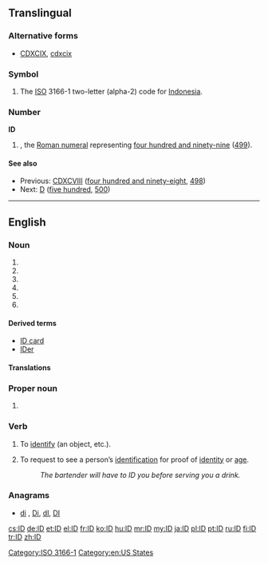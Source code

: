 {{also|Appendix:Variations of "id"}}
==Translingual==

===Alternative forms===
* {{sense|roman numeral}} [[CDXCIX]], [[cdxcix]]
===Symbol===
{{head|mul|symbol}}
# The [[ISO]] 3166-1 two-letter (alpha-2) code for [[Indonesia]].

===Number===
'''ID'''

# {{misspelling of|CDXCIX|lang=mul}}, the [[Roman numeral]] representing [[four hundred and ninety-nine]] ([[499]]).

====See also====
* Previous: [[CDXCVIII]] ([[four hundred and ninety-eight]], [[498]])
* Next: [[D]] ([[five hundred]], [[500]])

[[Category:ISO 3166-1]]
----

==English==

===Noun===
{{en-noun|s|-}}

# {{abbreviation of|[[identification|Identification]] or [[identity]] [[documentation]]}}
# {{abbreviation of|intelligent design|Intelligent Design}}
# {{abbreviation of|inside diameter}}
# {{abbreviation of|inner diameter}}
# {{abbreviation of|internal diameter}}
# {{abbreviation of|industry discount}}

====Derived terms====
* [[ID card]]
* [[IDer]]

====Translations====
{{trans-see|identification or identity documentation|ID card}}

===Proper noun===
{{en-proper noun}}

# {{abbreviation of|Idaho}}

===Verb===
{{en-verb}}

# {{transitive}} To [[identify]] (an object, etc.).
# {{transitive}} To request to see a person’s [[identification]] for proof of [[identity]] or [[age]].
#: ''The bartender will have to ID you before serving you a drink.''

===Anagrams===
* [[di#English|di]] , [[Di#English|Di]], [[dI#English|dI]], [[DI#English|DI]]

[[Category:en:US States]]

[[cs:ID]]
[[de:ID]]
[[et:ID]]
[[el:ID]]
[[fr:ID]]
[[ko:ID]]
[[hu:ID]]
[[mr:ID]]
[[my:ID]]
[[ja:ID]]
[[pl:ID]]
[[pt:ID]]
[[ru:ID]]
[[fi:ID]]
[[tr:ID]]
[[zh:ID]]
